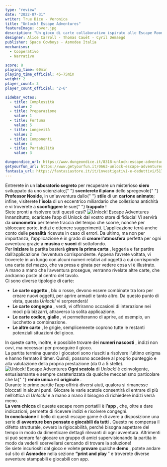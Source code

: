 ```yaml
---
type: "review"
date: "2022-07-31"
writer: True Dice - Veronica
title: "Unlock! Escape Adventures"
featureImage: cover.jpg
description: "Un gioco di carte collaborativo ispirato alle Escape Room"
designer: Alice Carroll - Thomas Cauët - Cyril Demaegd
publisher: Space Cowboys - Asmodee Italia
mechanisms:
  - Cooperativo
  - Narrativo

score: 8
playing_time: 60min
playing_time_official: 45-75min
weight: 2
player_count: 3
player_count_official: "2-6"

sidebar_votes:
  - title: Complessità
    value: 2
  - title: Preparazione
    value: 1
  - title: Fortuna
    value: 5
  - title: Longevità
    value: 2
  - title: Componenti
    value: 4
  - title: Portabilità
    value: 3

dungeondice_url: https://www.dungeondice.it/8318-unlock-escape-adventures.html
getyourfun_url: https://www.getyourfun.it/0663-unlock-escape-adventures-giochi-di-investigazione.html?fast_search=fs
fantasia_url: https://fantasiastore.it/it/investigativi-e-deduttivi/517-unlock-1-escape-adventures.html
---
```


<Setting>
  Entrerete in un <strong>laboratorio segreto</strong> per recuperare un
  misterioso <strong>siero</strong> sviluppato da uno scienziato;{" "}
  <strong>sventerete il piano</strong> dello spregevole{" "}
  <strong>Professor Noside</strong>, in un'avventura dallo{" "}
  <strong>stile</strong> di un <strong>cartone animato</strong>; infine,
  visiterete <strong>l’isola</strong> di un eccentrico miliardario che
  colleziona antichità e vi troverete a <strong>sconfiggere</strong> le sue{" "}
  <strong>trappole</strong> ! <br />
  Siete pronti a risolvere tutti questi casi?
</Setting>

<img src="./game1.jpg?t=1" alt="Unlock! Escape Adventures" />

<Rules>
  Innanzitutto, scaricate l’app di Unlock dal vostro store di fiducia! Vi servirà da <strong>cronometro</strong>  per tenere traccia del tempo che scorre, nonché per sbloccare porte, indizi e ottenere suggerimenti. L’applicazione terrà anche conto delle <strong>penalità</strong>  ricevute in caso di errori. Da ultimo, ma non per importanza, l’applicazione è in grado di <strong>creare l’atmosfera</strong>  perfetta per ogni avventura grazie a <strong>musica</strong>  e <strong>suoni</strong>  di sottofondo.<br/>
Per <strong>iniziare</strong>  la partita basterà <strong>girare la prima carta</strong> , leggerla e far partire dall’applicazione l’avventura corrispondente. Appena l’avrete voltata, vi troverete in un luogo con alcuni numeri relativi ad oggetti a cui corrisponde una carta del mazzo, che va presa e girata per vedere cosa vi è illustrato.<br/>
A mano a mano che l’avventura prosegue, verranno rivelate altre carte, che andranno poste al centro del tavolo. <br/>
Ci sono diverse tipologie di carte: <br/>
<ul>
<li><strong>Le carte oggetto</strong> , blu o rosse, devono essere combinate tra loro per creare nuovi oggetti, per aprire armadi e tanto altro. Da questo punto di vista, questa <em>Unlock!</em> vi sorprenderà!</li>
<li><strong>Le carte congegno</strong> , verdi, vi offriranno occasioni di interazione nei modi più bizzarri, attraverso la solita applicazione.</li>
<li><strong>Le carte codice, gialle</strong> , vi permetteranno di aprire, ad esempio, un lucchetto a combinazione.</li>
<li><strong>Le altre carte</strong> , le grigie, semplicemente coprono tutte le restanti potenziali situazioni del gioco.</li>
</ul>
In queste carte, inoltre, è possibile trovare dei <strong>numeri nascosti</strong> , indizi non ovvi, ma necessari per proseguire il gioco.<br/>
La partita termina quando i giocatori sono riusciti a risolvere l’ultimo enigma e hanno fermato il timer. Quindi, possono accedere al proprio punteggio e alla valutazione della propria prestazione (da 0 a 5 stelle).

</Rules>

<img src="./game2.jpg?t=1" alt="Unlock! Escape Adventures" />

<Feedback>
  <strong>Ogni scatola</strong> di <em>Unlock!</em> è coinvolgente,
  entusiasmante e sempre caratterizzata da qualche meccanismo particolare che la{" "}
  <strong>rende unica</strong> ed <strong>originale</strong> .<br />
  Durante le prime partite l’app offrirà diversi aiuti, qualora si rimanesse bloccati
  in alcuni punti. Giocare le varie scatole consentirà di entrare di più nell’ottica
  di <em>Unlock!</em> e a mano a mano il bisogno di richiedere indizi verrà meno.
  <br />
  <strong>La vera chicca</strong> di queste escape room portatili è <strong>
    l’app
  </strong> , che, oltre a dare indicazioni, permette di ricevere indizi e risolvere
  congegni.
  <br />
  <strong>In conclusione</strong> il bello di questi escape game è di avere a disposizione
  una serie di <strong>avventure ben pensate e giocabili da tutti</strong> . Questo
  ne compensa il difetto strutturale, ovvero la rigiocabilità, perché bisogna aspettare
  del tempo in modo da dimenticare dettagli rilevanti di ogni avventura. Altrimenti
  si può sempre far giocare un gruppo di amici supervisionando la partita in modo
  da vederli scervellarsi cercando di trovare la soluzione!
  <br />
  Se siete incuriositi dal gioco e volete <strong>provare</strong> qualche <strong>
    demo
  </strong> , potete andare sul sito di <strong>Asmodee</strong> nella sezione <strong>
    “print and play
  </strong> ” e troverete diverse avventure stampabili e giocabili con app.
</Feedback>

<Instagram id="Cgtp-vtj4Rz" />
